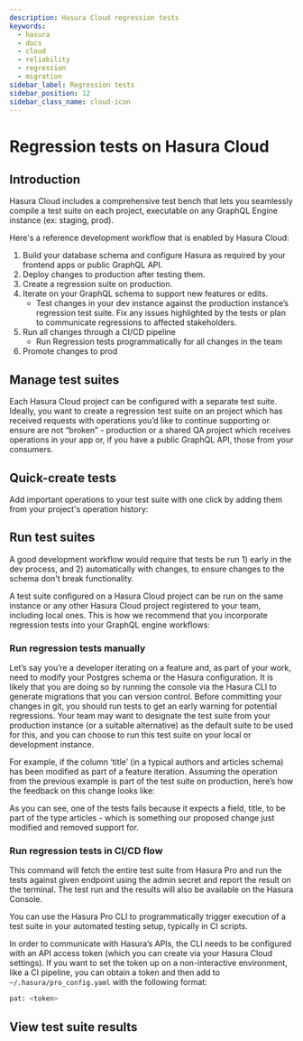 ```yaml
---
description: Hasura Cloud regression tests
keywords:
  - hasura
  - docs
  - cloud
  - reliability
  - regression
  - migration
sidebar_label: Regression tests
sidebar_position: 12
sidebar_class_name: cloud-icon
---
```



# Regression tests on Hasura Cloud

## Introduction

Hasura Cloud includes a comprehensive test bench that lets you seamlessly compile a test suite on each project, executable on any GraphQL Engine instance (ex: staging, prod).

Here's a reference development workflow that is enabled by Hasura Cloud:

1.  Build your database schema and configure Hasura as required by your frontend apps or public GraphQL API.
2.  Deploy changes to production after testing them.
3.  Create a regression suite on production.
4.  Iterate on your GraphQL schema to support new features or edits.
    - Test changes in your dev instance against the production instance’s regression test suite. Fix any issues highlighted by the tests or plan to communicate regressions to affected stakeholders.
5.  Run all changes through a CI/CD pipeline
    - Run Regression tests programmatically for all changes in the team
6.  Promote changes to prod

<Thumbnail
  src="/img/graphql/cloud/reliability/regression-testing-diagram.png"
  alt="Regression testing process diagram"
/>

## Manage test suites

Each Hasura Cloud project can be configured with a separate test suite. Ideally, you want to create a regression test suite on an project which has received requests with operations you’d like to continue supporting or ensure are not “broken” - production or a shared QA project which receives operations in your app or, if you have a public GraphQL API, those from your consumers.

<Thumbnail
  src="/img/graphql/cloud/reliability/regression-tests-suites.png"
  alt="Manage regression test suites"
/>

## Quick-create tests

Add important operations to your test suite with one click by adding them from your project's operation history:

<Thumbnail
  src="/img/graphql/cloud/reliability/regression-tests-add-operations.png"
  alt="Add tests to regression test suites"
/>

## Run test suites

A good development workflow would require that tests be run 1) early in the dev process, and 2) automatically with changes, to ensure changes to the schema don't break functionality.

A test suite configured on a Hasura Cloud project can be run on the same instance or any other Hasura Cloud project registered to your team, including local ones. This is how we recommend that you incorporate regression tests into your GraphQL engine workflows:

### Run regression tests manually

Let’s say you’re a developer iterating on a feature and, as part of your work, need to modify your Postgres schema or the Hasura configuration. It is likely that you are doing so by running the console via the Hasura CLI to generate migrations that you can version control. Before committing your changes in git, you should run tests to get an early warning for potential regressions. Your team may want to designate the test suite from your production instance (or a suitable alternative) as the default suite to be used for this, and you can choose to run this test suite on your local or development instance.

<Thumbnail
  src="/img/graphql/cloud/reliability/regressions-run-prod-tests-on-dev.png"
  alt="Run regression tests"
/>

For example, if the column ‘title’ (in a typical authors and articles schema) has been modified as part of a feature iteration. Assuming the operation from the previous example is part of the test suite on production, here’s how the feedback on this change looks like:

<Thumbnail
  src="/img/graphql/cloud/reliability/regression-tests-results.png"
  alt="Regression test results"
/>

As you can see, one of the tests fails because it expects a field, title, to be part of the type articles - which is something our proposed change just modified and removed support for.

### Run regression tests in CI/CD flow

<Thumbnail
  src="/img/graphql/cloud/reliability/regression-tests-run-cli.png"
  alt="Run regression tests via CLI"
/>

This command will fetch the entire test suite from Hasura Pro and run the tests against given endpoint using the admin secret and report the result on the terminal. The test run and the results will also be available on the Hasura Console.

You can use the Hasura Pro CLI to programmatically trigger execution of a test suite in your automated testing setup, typically in CI scripts.

In order to communicate with Hasura’s APIs, the CLI needs to be configured with an API access token (which you can create via your Hasura Cloud settings). If you want to set the token up on a non-interactive environment, like a CI pipeline, you can obtain a token and then add to `~/.hasura/pro_config.yaml` with the following format:

```bash
pat: <token>
```

## View test suite results

<Thumbnail
  src="/img/graphql/cloud/reliability/regression-tests-past-runs.png"
  alt="Regression tests past results"
/>
